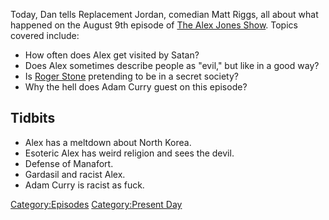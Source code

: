 {{DEFAULTSORT:
    #_EPISODE_0072:August 9, 2017
}}{{Episode
    | title           = August 9, 2017
    | caption         = Listen to this episode on [https://knowledgefight.libsyn.com/knowledge-fight-august-9-2017 Libsyn] [https://open.spotify.com/episode/3iJikSAJAui7Z55JFqfUTz Spotify], Read the [[Transcript/72: August 9, 2017|Unofficial Transcript]]
    | episodeNumber   = 72
    | length          = 01:41:53
    | airDate         = August 11, 2017
    | coverageDate    = August 9, 2017
    | episodeType     = [[:Category:Present Day|Present Day]]
    | appearance      = [[Roger Stone. Adam Curry]]
    | beverage        = orange crush powder
    | previousEpisode = [[71: August 4, 2017]]
    | nextEpisode     = [[73: August 12, 2017]]
}}

{{Stub}}

Today, Dan tells Replacement Jordan, comedian Matt Riggs, all about what happened on the August 9th episode of [[The Alex Jones Show]]. Topics covered include:

*How often does Alex get visited by Satan?
*Does Alex sometimes describe people as "evil," but like in a good way?
*Is [[Roger Stone]] pretending to be in a secret society?
*Why the hell does Adam Curry guest on this episode?

==Tidbits==

*Alex has a meltdown about North Korea.
*Esoteric Alex has weird religion and sees the devil.
*Defense of Manafort.
*Gardasil and racist Alex.
*Adam Curry is racist as fuck.

[[Category:Episodes]]
[[Category:Present Day]]
